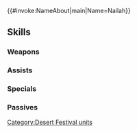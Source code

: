{{#invoke:NameAbout|main|Name=Nailah}}{{HeroPage Tabs}}
{{Hero Infobox
|Name=Nailah
|Title=Hatari Scorcher
|WeaponType=Red Beast
|MoveType=Infantry
|Origin=Fire Emblem: Radiant Dawn
|Gender=Female
|actorEN=Rachel Robinson
|actorJP=斎賀みつき
|artist=Azusa
|additionDate=January 17, 2022
|releaseDate=January 17, 2022
|cv1=9
|cv2=820100
|TagID=ハタリニケ
|InternalID=762
|Properties=special,specRate_202502
|description=Queen of Hatari, a desert kingdom. Holding one of Hatari's traditional festivals in Askr for a bit of fun. Appears in Fire Emblem: Radiant Dawn.
}}
{{Stats Page
|Lv1HP=18|Lv1ATK=9|Lv1SPD=10|Lv1DEF=11|Lv1RES=6
|GRHP=50|GRATK=70|GRSPD=75|GRDEF=55|GRRES=45
}}
==Skills==
===Weapons===
{{Weapons Table
|weapon1=Whelp (Infantry)
|weapon1Default=1
|weapon1Unlock=1
|weapon2=Yearling (Infantry)
|weapon2Default=2
|weapon2Unlock=2
|weapon3=Adult (Infantry)
|weapon3Default=4
|weapon3Unlock=3
|weapon4=Royal Hatari Fang
|weapon4Default=5
|weapon4Unlock=5
}}
===Assists===
{{Assists Table}}
===Specials===
{{Specials Table
|special1=New Moon
|special1Default=4
|special1Unlock=3
|special2=Luna
|special2Unlock=4
}}
===Passives===
{{Passives Table
|passiveA1=Death Blow 1
|passiveA2=Sturdy Blow 1
|passiveA3=Sturdy Blow 2
|passiveA4=Sturdy Surge
|passiveA1Unlock=2
|passiveA2Unlock=3
|passiveA3Unlock=4
|passiveA4Unlock=5
|passiveB1=Lull Spd/Def 1
|passiveB2=Lull Spd/Def 2
|passiveB3=Lull Spd/Def 3
|passiveB1Unlock=1
|passiveB2Unlock=2
|passiveB3Unlock=4
|passiveC1=Glare
|passiveC1Unlock=5
}}
{{Heroes Navbox}}
[[Category:Desert Festival units]]